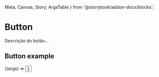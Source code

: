   Meta, 
  Canvas, 
  Story, 
  ArgsTable 
  } from '@storybook/addon-docs/blocks';

<Meta title="Components/Button" component={Button} />

# Button

Descrição do botão...

<ArgsTable of={Button} />

## Button example

<Canvas>
  <Story 
    name="Button Example" 
    args={{ children: "Texto do botão" }}
  >
    {(args) => <Button { ...args } />}
  </Story>
</Canvas>
